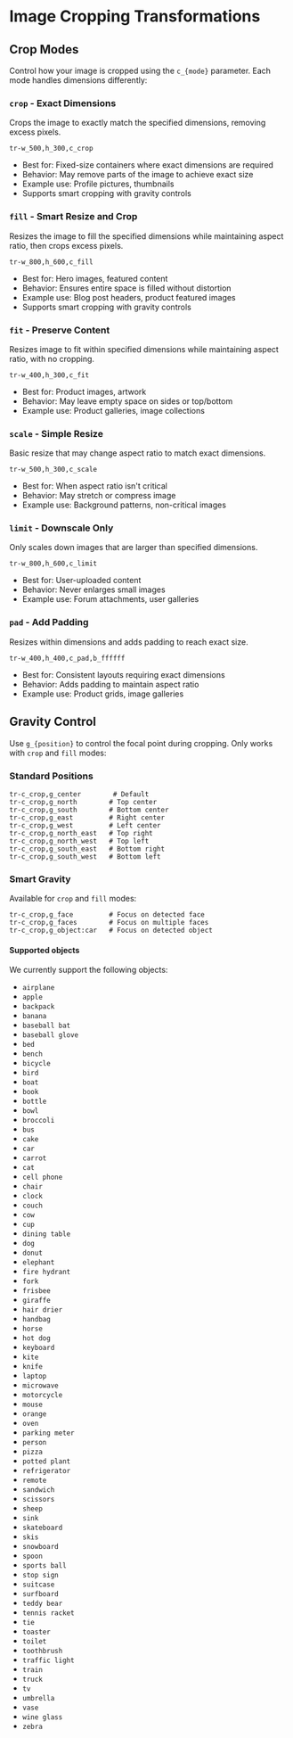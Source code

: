 # Image Cropping Transformations

## Crop Modes

Control how your image is cropped using the `c_{mode}` parameter. Each mode handles dimensions differently:

### `crop` - Exact Dimensions

Crops the image to exactly match the specified dimensions, removing excess pixels.

```
tr-w_500,h_300,c_crop
```

- Best for: Fixed-size containers where exact dimensions are required
- Behavior: May remove parts of the image to achieve exact size
- Example use: Profile pictures, thumbnails
- Supports smart cropping with gravity controls

### `fill` - Smart Resize and Crop

Resizes the image to fill the specified dimensions while maintaining aspect ratio, then crops excess pixels.

```
tr-w_800,h_600,c_fill
```

- Best for: Hero images, featured content
- Behavior: Ensures entire space is filled without distortion
- Example use: Blog post headers, product featured images
- Supports smart cropping with gravity controls

### `fit` - Preserve Content

Resizes image to fit within specified dimensions while maintaining aspect ratio, with no cropping.

```
tr-w_400,h_300,c_fit
```

- Best for: Product images, artwork
- Behavior: May leave empty space on sides or top/bottom
- Example use: Product galleries, image collections

### `scale` - Simple Resize

Basic resize that may change aspect ratio to match exact dimensions.

```
tr-w_500,h_300,c_scale
```

- Best for: When aspect ratio isn't critical
- Behavior: May stretch or compress image
- Example use: Background patterns, non-critical images

### `limit` - Downscale Only

Only scales down images that are larger than specified dimensions.

```
tr-w_800,h_600,c_limit
```

- Best for: User-uploaded content
- Behavior: Never enlarges small images
- Example use: Forum attachments, user galleries

### `pad` - Add Padding

Resizes within dimensions and adds padding to reach exact size.

```
tr-w_400,h_400,c_pad,b_ffffff
```

- Best for: Consistent layouts requiring exact dimensions
- Behavior: Adds padding to maintain aspect ratio
- Example use: Product grids, image galleries

## Gravity Control

Use `g_{position}` to control the focal point during cropping. Only works with `crop` and `fill` modes:

### Standard Positions

```
tr-c_crop,g_center        # Default
tr-c_crop,g_north        # Top center
tr-c_crop,g_south        # Bottom center
tr-c_crop,g_east         # Right center
tr-c_crop,g_west         # Left center
tr-c_crop,g_north_east   # Top right
tr-c_crop,g_north_west   # Top left
tr-c_crop,g_south_east   # Bottom right
tr-c_crop,g_south_west   # Bottom left
```

### Smart Gravity

Available for `crop` and `fill` modes:

```
tr-c_crop,g_face         # Focus on detected face
tr-c_crop,g_faces        # Focus on multiple faces
tr-c_crop,g_object:car   # Focus on detected object
```

#### Supported objects

We currently support the following objects:

- `airplane`
- `apple`
- `backpack`
- `banana`
- `baseball bat`
- `baseball glove`
- `bed`
- `bench`
- `bicycle`
- `bird`
- `boat`
- `book`
- `bottle`
- `bowl`
- `broccoli`
- `bus`
- `cake`
- `car`
- `carrot`
- `cat`
- `cell phone`
- `chair`
- `clock`
- `couch`
- `cow`
- `cup`
- `dining table`
- `dog`
- `donut`
- `elephant`
- `fire hydrant`
- `fork`
- `frisbee`
- `giraffe`
- `hair drier`
- `handbag`
- `horse`
- `hot dog`
- `keyboard`
- `kite`
- `knife`
- `laptop`
- `microwave`
- `motorcycle`
- `mouse`
- `orange`
- `oven`
- `parking meter`
- `person`
- `pizza`
- `potted plant`
- `refrigerator`
- `remote`
- `sandwich`
- `scissors`
- `sheep`
- `sink`
- `skateboard`
- `skis`
- `snowboard`
- `spoon`
- `sports ball`
- `stop sign`
- `suitcase`
- `surfboard`
- `teddy bear`
- `tennis racket`
- `tie`
- `toaster`
- `toilet`
- `toothbrush`
- `traffic light`
- `train`
- `truck`
- `tv`
- `umbrella`
- `vase`
- `wine glass`
- `zebra`
